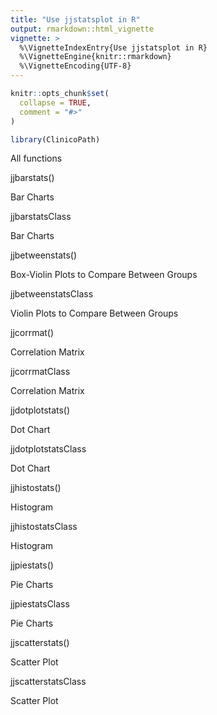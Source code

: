 ```yaml
---
title: "Use jjstatsplot in R"
output: rmarkdown::html_vignette
vignette: >
  %\VignetteIndexEntry{Use jjstatsplot in R}
  %\VignetteEngine{knitr::rmarkdown}
  %\VignetteEncoding{UTF-8}
---
```


```r
knitr::opts_chunk$set(
  collapse = TRUE,
  comment = "#>"
)
```

```r
library(ClinicoPath)
```


All functions

jjbarstats()
	

Bar Charts

jjbarstatsClass
	

Bar Charts

jjbetweenstats()
	

Box-Violin Plots to Compare Between Groups

jjbetweenstatsClass
	

Violin Plots to Compare Between Groups

jjcorrmat()
	

Correlation Matrix

jjcorrmatClass
	

Correlation Matrix

jjdotplotstats()
	

Dot Chart

jjdotplotstatsClass
	

Dot Chart

jjhistostats()
	

Histogram

jjhistostatsClass
	

Histogram

jjpiestats()
	

Pie Charts

jjpiestatsClass
	

Pie Charts

jjscatterstats()
	

Scatter Plot

jjscatterstatsClass
	

Scatter Plot

